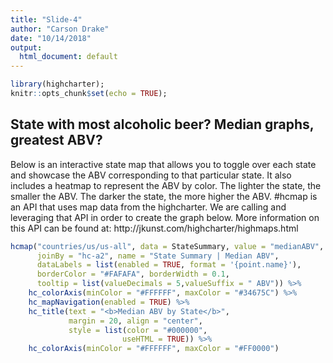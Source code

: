 ```yaml
---
title: "Slide-4"
author: "Carson Drake"
date: "10/14/2018"
output:
  html_document: default
---
```


```r
library(highcharter);
knitr::opts_chunk$set(echo = TRUE);


```

## State with most alcoholic beer? Median graphs, greatest ABV?

Below is an interactive state map that allows you to toggle over each state and
showcase the ABV corresponding to that particular state. It also includes a
heatmap to represent the ABV by color. The lighter the state, the smaller the
ABV. The darker the state, the more higher the ABV. #hcmap is an API that uses
map data from the highcharter. We are calling and leveraging that API in order
to create the graph below. More information on this API can be found at:
http://jkunst.com/highcharter/highmaps.html


```r

hcmap("countries/us/us-all", data = StateSummary, value = "medianABV",
	  joinBy = "hc-a2", name = "State Summary | Median ABV",
	  dataLabels = list(enabled = TRUE, format = '{point.name}'),
	  borderColor = "#FAFAFA", borderWidth = 0.1,
	  tooltip = list(valueDecimals = 5,valueSuffix = " ABV")) %>%
	hc_colorAxis(minColor = "#FFFFFF", maxColor = "#34675C") %>%
	hc_mapNavigation(enabled = TRUE) %>%
	hc_title(text = "<b>Median ABV by State</b>",
			 margin = 20, align = "center",
			 style = list(color = "#000000",
			 			 useHTML = TRUE)) %>%
	hc_colorAxis(minColor = "#FFFFFF", maxColor = "#FF0000")

```


